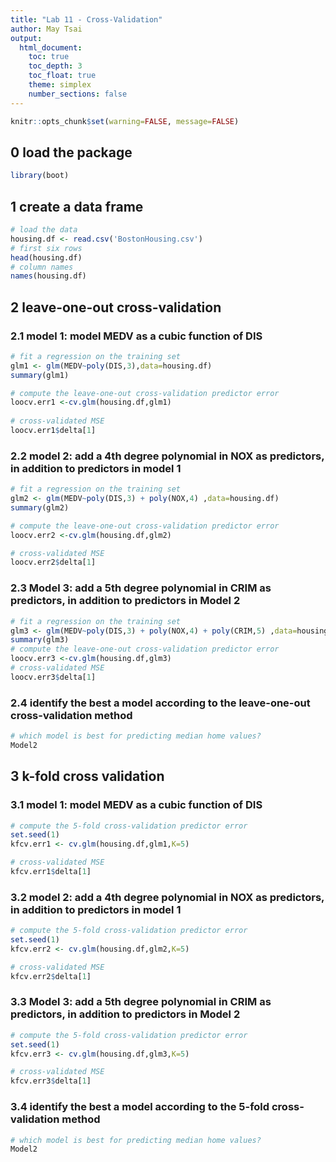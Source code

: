 ```yaml
---
title: "Lab 11 - Cross-Validation"
author: May Tsai
output:
  html_document:
    toc: true
    toc_depth: 3
    toc_float: true
    theme: simplex
    number_sections: false
---
```


```r
knitr::opts_chunk$set(warning=FALSE, message=FALSE)
```

## 0 load the package 
```r
library(boot)
```

## 1 create a data frame
```r
# load the data
housing.df <- read.csv('BostonHousing.csv')
# first six rows 
head(housing.df)
# column names 
names(housing.df)
```

## 2 leave-one-out cross-validation 

### 2.1 model 1: model MEDV as a cubic function of DIS 
```r
# fit a regression on the training set
glm1 <- glm(MEDV~poly(DIS,3),data=housing.df)
summary(glm1)

# compute the leave-one-out cross-validation predictor error
loocv.err1 <-cv.glm(housing.df,glm1)
  
# cross-validated MSE 
loocv.err1$delta[1]

```

### 2.2 model 2: add a 4th degree polynomial in NOX as predictors, in addition to predictors in model 1
```r
# fit a regression on the training set 
glm2 <- glm(MEDV~poly(DIS,3) + poly(NOX,4) ,data=housing.df)
summary(glm2)

# compute the leave-one-out cross-validation predictor error
loocv.err2 <-cv.glm(housing.df,glm2)

# cross-validated MSE 
loocv.err2$delta[1]

```

### 2.3 Model 3: add a 5th degree polynomial in CRIM as predictors, in addition to predictors in Model 2
```r
# fit a regression on the training set
glm3 <- glm(MEDV~poly(DIS,3) + poly(NOX,4) + poly(CRIM,5) ,data=housing.df)
summary(glm3)
# compute the leave-one-out cross-validation predictor error
loocv.err3 <-cv.glm(housing.df,glm3)
# cross-validated MSE 
loocv.err3$delta[1]
```

### 2.4 identify the best a model according to the leave-one-out cross-validation method 
```r
# which model is best for predicting median home values?  
Model2
```

## 3 k-fold cross validation

### 3.1 model 1: model MEDV as a cubic function of DIS 
```r
# compute the 5-fold cross-validation predictor error
set.seed(1)
kfcv.err1 <- cv.glm(housing.df,glm1,K=5)

# cross-validated MSE 
kfcv.err1$delta[1]

```

### 3.2 model 2: add a 4th degree polynomial in NOX as predictors, in addition to predictors in model 1 
```r
# compute the 5-fold cross-validation predictor error
set.seed(1)
kfcv.err2 <- cv.glm(housing.df,glm2,K=5)

# cross-validated MSE 
kfcv.err2$delta[1]

```

### 3.3 Model 3: add a 5th degree polynomial in CRIM as predictors, in addition to predictors in Model 2
```r
# compute the 5-fold cross-validation predictor error
set.seed(1)
kfcv.err3 <- cv.glm(housing.df,glm3,K=5)

# cross-validated MSE 
kfcv.err3$delta[1]

```

### 3.4 identify the best a model according to the 5-fold cross-validation method 
```r
# which model is best for predicting median home values?  
Model2

```